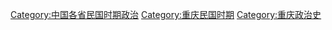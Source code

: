 [[Category:中国各省民国时期政治|Category:中国各省民国时期政治]]
[[Category:重庆民国时期|Category:重庆民国时期]]
[[Category:重庆政治史|Category:重庆政治史]]
